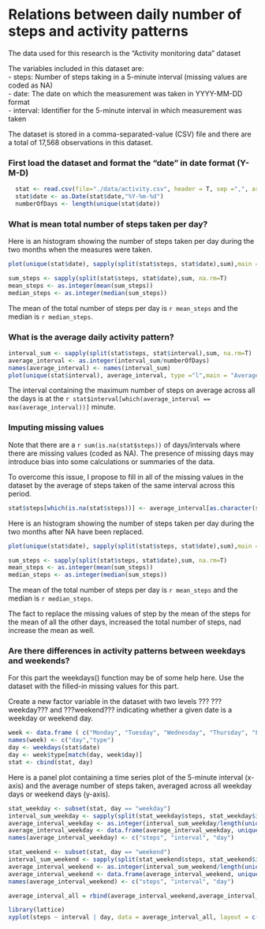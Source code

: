 Relations between daily number of steps and activity patterns
============================================================

The data used for this research is the "Activity monitoring data" dataset

The variables included in this dataset are:  
- steps: Number of steps taking in a 5-minute interval (missing values are coded as NA)  
- date: The date on which the measurement was taken in YYYY-MM-DD format  
- interval: Identifier for the 5-minute interval in which measurement was taken  

The dataset is stored in a comma-separated-value (CSV) file and there are a total of 17,568 observations in this dataset.  

### First load the dataset and format the "date" in date format (Y-M-D)

```r
  stat <- read.csv(file="./data/activity.csv", header = T, sep =",", as.is = T)
  stat$date <- as.Date(stat$date,"%Y-%m-%d")
  numberOfDays <- length(unique(stat$date))
```



### What is mean total number of steps taken per day?

Here is an histogram showing the number of steps taken per day during the two months when the measures were taken.  

```r
plot(unique(stat$date), sapply(split(stat$steps, stat$date),sum),main = "Total number of steps per day",xlab="Day", ylab="Total number of steps", type ="h")
```


```r
sum_steps <- sapply(split(stat$steps, stat$date),sum, na.rm=T)
mean_steps <- as.integer(mean(sum_steps))
median_steps <- as.integer(median(sum_steps))
```

The mean of the total number of steps per day is `r mean_steps` and the median is `r median_steps`.


### What is the average daily activity pattern?

```r
interval_sum <- sapply(split(stat$steps, stat$interval),sum, na.rm=T)
average_interval <- as.integer(interval_sum/numberOfDays)
names(average_interval) <- names(interval_sum)
plot(unique(stat$interval), average_interval, type ="l",main = "Average daily activity",xlab="5 min interval of a day", ylab="Average of steps averaged accross all days")
```


The interval containing the maximum number of steps on average across all the days is at the  `r stat$interval[which(average_interval == max(average_interval))]` minute.


### Imputing missing values

Note that there are a `r sum(is.na(stat$steps))` of days/intervals where there are missing values (coded as NA). The presence of missing days may introduce bias into some calculations or summaries of the data.

To overcome this issue, I propose to fill in all of the missing values in the dataset by the average of steps taken of the same interval across this period.

```r
stat$steps[which(is.na(stat$steps))] <- average_interval[as.character(stat$interval[which(is.na(stat$steps))])]
```

Here is an histogram showing the number of steps taken per day during the two months after NA have been replaced.  

```r
plot(unique(stat$date), sapply(split(stat$steps, stat$date),sum),main = "Total number of steps per day",xlab="Day", ylab="Total number of steps", type ="h")
```


```r
sum_steps <- sapply(split(stat$steps, stat$date),sum, na.rm=T)
mean_steps <- as.integer(mean(sum_steps))
median_steps <- as.integer(median(sum_steps))
```

The mean of the total number of steps per day is `r mean_steps` and the median is `r median_steps`.

The fact to replace the missing values of step by the mean of the steps for the mean of all the other days, increased the total number of steps, nad increase the mean as well.

### Are there differences in activity patterns between weekdays and weekends?

For this part the weekdays() function may be of some help here. Use the dataset with the filled-in missing values for this part.

Create a new factor variable in the dataset with two levels ??? ???weekday??? and ???weekend??? indicating whether a given date is a weekday or weekend day.

```r
week <- data.frame ( c("Monday", "Tuesday", "Wednesday", "Thursday", "Friday", "Saturday", "Sunday"), c(rep("weekday",5), rep("weekend",2)))
names(week) <- c("day","type")
day <- weekdays(stat$date)
day <- week$type[match(day, week$day)]
stat <- cbind(stat, day)
```

Here is a panel plot containing a time series plot of the 5-minute interval (x-axis) and the average number of steps taken, averaged across all weekday days or weekend days (y-axis). 

```r
stat_weekday <- subset(stat, day == "weekday")
interval_sum_weekday <- sapply(split(stat_weekday$steps, stat_weekday$interval),sum, na.rm=T)
average_interval_weekday <- as.integer(interval_sum_weekday/length(unique(stat_weekday$date)))
average_interval_weekday <- data.frame(average_interval_weekday, unique(stat$interval), rep("weekday", length(average_interval_weekday)))
names(average_interval_weekday) <- c("steps", "interval", "day")

stat_weekend <- subset(stat, day == "weekend")
interval_sum_weekend <- sapply(split(stat_weekend$steps, stat_weekend$interval),sum, na.rm=T)
average_interval_weekend <- as.integer(interval_sum_weekend/length(unique(stat_weekend$date)))
average_interval_weekend <- data.frame(average_interval_weekend, unique(stat$interval), rep("weekend", length(average_interval_weekend)))
names(average_interval_weekend) <- c("steps", "interval", "day")

average_interval_all = rbind(average_interval_weekend,average_interval_weekday)

library(lattice)
xyplot(steps ~ interval | day, data = average_interval_all, layout = c(1, 2), type = "l")
```
